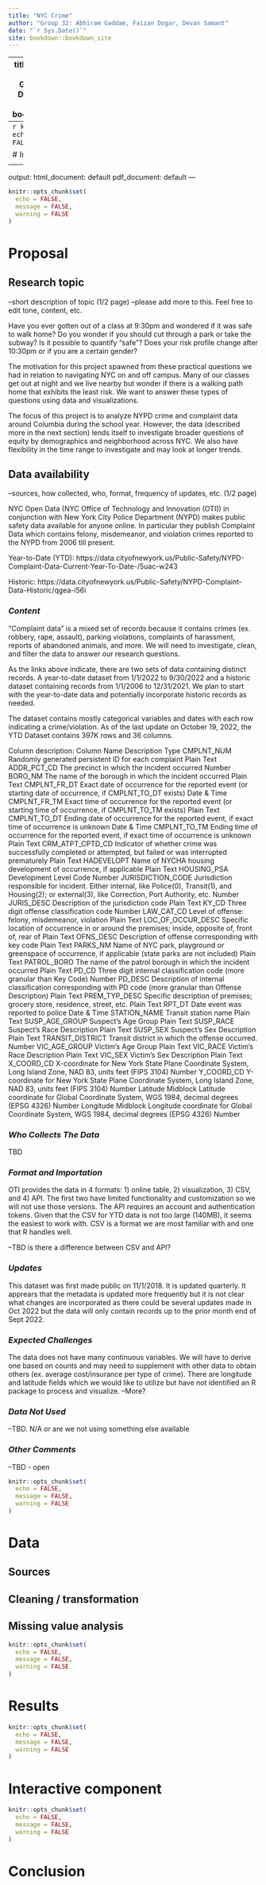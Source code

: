 ```yaml
--- 
title: "NYC Crime"
author: "Group 32: Abhiram Gaddam, Faizan Dogar, Devan Samant"
date: "`r Sys.Date()`"
site: bookdown::bookdown_site
---
```

--- 
title: "NYC Crime"
author: "Group 32: Abhiram Gaddam, Faizan Dogar, Devan Samant"
date: "`r Sys.Date()`"
site: bookdown::bookdown_site
---
```r
knitr::opts_chunk$set(
  echo = FALSE,
  message = FALSE,
  warning = FALSE
)
```

# Introduction


<!--chapter:end:index.Rmd-->

---
output:
  html_document: default
  pdf_document: default
---
```r
knitr::opts_chunk$set(
  echo = FALSE,
  message = FALSE,
  warning = FALSE
)
```
# Proposal

## Research topic
--short description of topic (1/2 page)
--please add more to this. Feel free to edit tone, content, etc.

Have you ever gotten out of a class at 9:30pm and wondered if it was safe to walk home? Do you wonder if you should cut through a park or take the subway? Is it possible to quantify "safe"? Does your risk profile change after 10:30pm or if you are a certain gender? 

The motivation for this project spawned from these practical questions we had in relation to navigating NYC on and off campus. Many of our classes get out at night and we live nearby but wonder if there is a walking path home that exhibits the least risk. We want to answer these types of questions using data and visualizations.

The focus of this project is to analyze NYPD crime and complaint data around Columbia during the school year. However, the data (described more in the next section) lends itself to investigate broader questions of equity by demographics and neighborhood across NYC. We also have flexibility in the time range to investigate and may look at longer trends. 


## Data availability
--sources, how collected, who, format, frequency of updates, etc. (1/2 page)

NYC Open Data (NYC Office of Technology and Innovation (OTI)) in conjunction with New York City Police Department (NYPD) makes public safety data available for anyone online. In particular they publish Complaint Data which contains felony, misdemeanor, and violation crimes reported to the NYPD from 2006 till present.

Year-to-Date (YTD): https://data.cityofnewyork.us/Public-Safety/NYPD-Complaint-Data-Current-Year-To-Date-/5uac-w243

Historic: https://data.cityofnewyork.us/Public-Safety/NYPD-Complaint-Data-Historic/qgea-i56i

### *Content*
"Complaint data" is a mixed set of records because it contains crimes (ex. robbery, rape, assault), parking violations, complaints of harassment, reports of abandoned animals, and more. We will need to investigate, clean, and filter the data to answer our research questions. 

As the links above indicate, there are two sets of data containing distinct records. A year-to-date dataset from 1/1/2022 to 9/30/2022 and a historic dataset containing records from 1/1/2006 to 12/31/2021. We plan to start with the year-to-date data and potentially incorporate historic records as needed. 

The dataset contains mostly categorical variables and dates with each row indicating a crime/violation.
As of the last update on October 19, 2022, the YTD Dataset contains 397K rows and 36 columns. 

Column description:
Column Name	Description	Type
CMPLNT_NUM	Randomly generated persistent ID for each complaint	Plain Text
ADDR_PCT_CD	The precinct in which the incident occurred	Number
BORO_NM	The name of the borough in which the incident occurred	Plain Text
CMPLNT_FR_DT	Exact date of occurrence for the reported event (or starting date of occurrence, if CMPLNT_TO_DT exists)	Date & Time
CMPLNT_FR_TM	Exact time of occurrence for the reported event (or starting time of occurrence, if CMPLNT_TO_TM exists)	Plain Text
CMPLNT_TO_DT	Ending date of occurrence for the reported event, if exact time of occurrence is unknown	Date & Time
CMPLNT_TO_TM	Ending time of occurrence for the reported event, if exact time of occurrence is unknown	Plain Text
CRM_ATPT_CPTD_CD	Indicator of whether crime was successfully completed or attempted, but failed or was interrupted prematurely	Plain Text
HADEVELOPT	Name of NYCHA housing development of occurrence, if applicable	Plain Text
HOUSING_PSA	Development Level Code	Number
JURISDICTION_CODE	Jurisdiction responsible for incident. Either internal, like Police(0), Transit(1), and Housing(2); or external(3), like Correction, Port Authority, etc.	Number
JURIS_DESC	Description of the jurisdiction code	Plain Text
KY_CD	Three digit offense classification code	Number
LAW_CAT_CD	Level of offense: felony, misdemeanor, violation	Plain Text
LOC_OF_OCCUR_DESC	Specific location of occurrence in or around the premises; inside, opposite of, front of, rear of	Plain Text
OFNS_DESC	Description of offense corresponding with key code	Plain Text
PARKS_NM	Name of NYC park, playground or greenspace of occurrence, if applicable (state parks are not included)	Plain Text
PATROL_BORO	The name of the patrol borough in which the incident occurred	Plain Text
PD_CD	Three digit internal classification code (more granular than Key Code)	Number
PD_DESC	Description of internal classification corresponding with PD code (more granular than Offense Description)	Plain Text
PREM_TYP_DESC	Specific description of premises; grocery store, residence, street, etc.	Plain Text
RPT_DT	Date event was reported to police	Date & Time
STATION_NAME	Transit station name	Plain Text
SUSP_AGE_GROUP	Suspect’s Age Group	Plain Text
SUSP_RACE	Suspect’s Race Description	Plain Text
SUSP_SEX	Suspect’s Sex Description	Plain Text
TRANSIT_DISTRICT	Transit district in which the offense occurred.	Number
VIC_AGE_GROUP	Victim’s Age Group	Plain Text
VIC_RACE	Victim’s Race Description	Plain Text
VIC_SEX	Victim’s Sex Description	Plain Text
X_COORD_CD	X-coordinate for New York State Plane Coordinate System, Long Island Zone, NAD 83, units feet (FIPS 3104)	Number
Y_COORD_CD	Y-coordinate for New York State Plane Coordinate System, Long Island Zone, NAD 83, units feet (FIPS 3104)	Number
Latitude	Midblock Latitude coordinate for Global Coordinate System, WGS 1984, decimal degrees (EPSG 4326)	Number
Longitude	Midblock Longitude coordinate for Global Coordinate System, WGS 1984, decimal degrees (EPSG 4326)	Number


### *Who Collects The Data*
TBD

### *Format and Importation*
OTI provides the data in 4 formats: 1) online table, 2) visualization, 3) CSV, and 4) API. The first two have limited functionality and customization so we will not use those versions. The API requires an account and authentication tokens. Given that the CSV for YTD data is not too large (140MB), it seems the easiest to work with. CSV is a format we are most familiar with and one that R handles well. 

--TBD is there a difference between CSV and API?

### *Updates*
This dataset was first made public on 11/1/2018. It is updated quarterly. It apprears that the metadata is updated more frequently but it is not clear what changes are incorporated as there could be several updates made in Oct 2022 but the data will only contain records up to the prior month end of Sept 2022. 

### *Expected Challenges*
The data does not have many continuous variables. We will have to derive one based on counts and may need to supplement with other data to obtain others (ex. average cost/insurance per type of crime). 
There are longitude and latitude fields which we would like to utilize but have not identified an R package to process and visualize.
--More?

### *Data Not Used*
--TBD. N/A or are we not using something else available

### *Other Comments*
--TBD - open



<!--chapter:end:proposal.Rmd-->

```r
knitr::opts_chunk$set(
  echo = FALSE,
  message = FALSE,
  warning = FALSE
)
```
# Data 

## Sources

## Cleaning / transformation

## Missing value analysis


<!--chapter:end:data.Rmd-->

```r
knitr::opts_chunk$set(
  echo = FALSE,
  message = FALSE,
  warning = FALSE
)
```
# Results

<!--chapter:end:results.Rmd-->

```r
knitr::opts_chunk$set(
  echo = FALSE,
  message = FALSE,
  warning = FALSE
)
```
# Interactive component



<!--chapter:end:interactive.Rmd-->

```r
knitr::opts_chunk$set(
  echo = FALSE,
  message = FALSE,
  warning = FALSE
)
```
# Conclusion


<!--chapter:end:conclusion.Rmd-->

